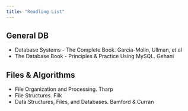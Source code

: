 ```yaml
---
title: "Readling List"
---
```


## General DB

* Database Systems - The Complete Book. Garcia-Molin, Ullman, et al
* The Database Book - Principles & Practice Using MySQL. Gehani

## Files & Algorithms

* File Organization and Processing. Tharp
* File Structures. Filk
* Data Structures, Files, and Databases. Bamford & Curran